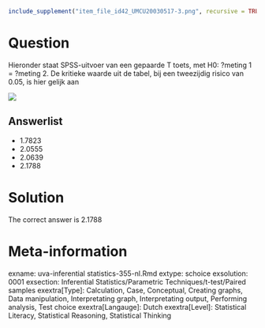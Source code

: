 ```r
include_supplement("item_file_id42_UMCU20030517-3.png", recursive = TRUE)
```
Question
========

Hieronder staat SPSS-uitvoer van een gepaarde T toets, met H0: ?meting 1 = ?meting 2. De kritieke waarde uit de tabel, bij een tweezijdig risico van 0.05, is hier gelijk aan 


![](item_file_id42_UMCU20030517-3.png)

Answerlist
----------
* 1.7823
* 2.0555
* 2.0639
* 2.1788

Solution
========

The correct answer is  2.1788 

Meta-information
================
exname: uva-inferential statistics-355-nl.Rmd 
extype: schoice 
exsolution: 0001 
exsection: Inferential Statistics/Parametric Techniques/t-test/Paired samples
exextra[Type]: Calculation, Case, Conceptual, Creating graphs, Data manipulation, Interpretating graph, Interpretating output, Performing analysis, Test choice 
exextra[Langauge]: Dutch 
exextra[Level]: Statistical Literacy, Statistical Reasoning, Statistical Thinking 
